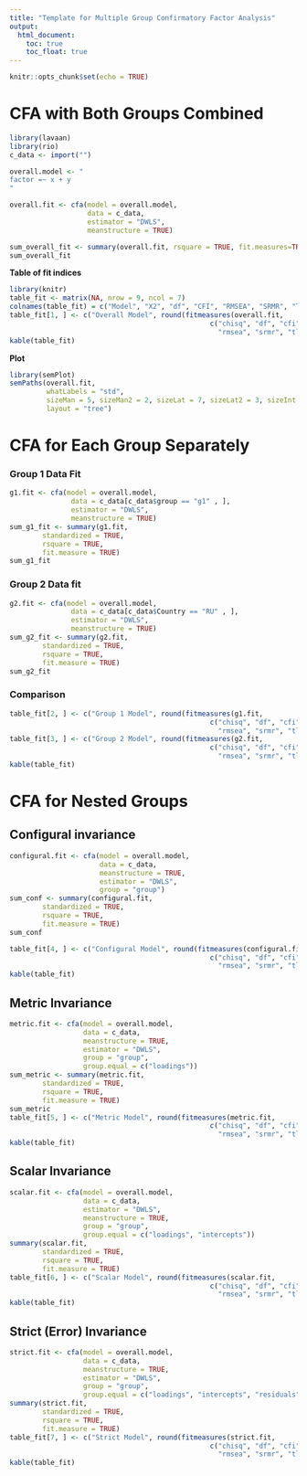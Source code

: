 ```yaml
---
title: "Template for Multiple Group Confirmatory Factor Analysis"
output: 
  html_document:
    toc: true
    toc_float: true
---
```


```r
knitr::opts_chunk$set(echo = TRUE)
```


# CFA with Both Groups Combined

```r
library(lavaan)
library(rio)
c_data <- import("")
```

```r
overall.model <- "
factor =~ x + y
"

```

```r
overall.fit <- cfa(model = overall.model,
                   data = c_data,
                   estimator = "DWLS",
                   meanstructure = TRUE)

sum_overall_fit <- summary(overall.fit, rsquare = TRUE, fit.measures=TRUE, standardized=TRUE)
sum_overall_fit
```

**Table of fit indices**

```r
library(knitr)
table_fit <- matrix(NA, nrow = 9, ncol = 7)
colnames(table_fit) = c("Model", "X2", "df", "CFI", "RMSEA", "SRMR", "TLI")
table_fit[1, ] <- c("Overall Model", round(fitmeasures(overall.fit, 
                                                 c("chisq", "df", "cfi",
                                                   "rmsea", "srmr", "tli")),3))
kable(table_fit)
```

**Plot**

```r
library(semPlot)
semPaths(overall.fit, 
         whatLabels = "std",
         sizeMan = 5, sizeMan2 = 2, sizeLat = 7, sizeLat2 = 3, sizeInt = 1, nCharNodes = 20,
         layout = "tree")
```

# CFA for Each Group Separately

### Group 1 Data Fit

```r
g1.fit <- cfa(model = overall.model,
               data = c_data[c_data$group == "g1" , ],
               estimator = "DWLS",
               meanstructure = TRUE)
sum_g1_fit <- summary(g1.fit,
        standardized = TRUE, 
        rsquare = TRUE, 
        fit.measure = TRUE)
sum_g1_fit
```

### Group 2 Data fit

```r
g2.fit <- cfa(model = overall.model,
               data = c_data[c_data$Country == "RU" , ],
               estimator = "DWLS",
               meanstructure = TRUE)
sum_g2_fit <- summary(g2.fit,
        standardized = TRUE, 
        rsquare = TRUE, 
        fit.measure = TRUE)
sum_g2_fit
```

### **Comparison**

```r
table_fit[2, ] <- c("Group 1 Model", round(fitmeasures(g1.fit, 
                                                 c("chisq", "df", "cfi",
                                                   "rmsea", "srmr", "tli")),3))
table_fit[3, ] <- c("Group 2 Model", round(fitmeasures(g2.fit, 
                                                 c("chisq", "df", "cfi",
                                                   "rmsea", "srmr", "tli")),3))
kable(table_fit)
```

# CFA for Nested Groups

## Configural invariance

```r
configural.fit <- cfa(model = overall.model,
                      data = c_data,
                      meanstructure = TRUE,
                      estimator = "DWLS",
                      group = "group")
sum_conf <- summary(configural.fit,
        standardized = TRUE, 
        rsquare = TRUE, 
        fit.measure = TRUE)
sum_conf

table_fit[4, ] <- c("Configural Model", round(fitmeasures(configural.fit, 
                                                 c("chisq", "df", "cfi",
                                                   "rmsea", "srmr", "tli")),3))
kable(table_fit)
```

## Metric Invariance

```r
metric.fit <- cfa(model = overall.model,
                  data = c_data,
                  meanstructure = TRUE,
                  estimator = "DWLS",
                  group = "group",
                  group.equal = c("loadings"))
sum_metric <- summary(metric.fit,
        standardized = TRUE, 
        rsquare = TRUE, 
        fit.measure = TRUE)
sum_metric
table_fit[5, ] <- c("Metric Model", round(fitmeasures(metric.fit, 
                                                 c("chisq", "df", "cfi",
                                                   "rmsea", "srmr", "tli")),3))
kable(table_fit)
```

## Scalar Invariance

```r
scalar.fit <- cfa(model = overall.model,
                  data = c_data,
                  estimator = "DWLS",
                  meanstructure = TRUE,
                  group = "group",
                  group.equal = c("loadings", "intercepts"))
summary(scalar.fit,
        standardized = TRUE, 
        rsquare = TRUE, 
        fit.measure = TRUE)
table_fit[6, ] <- c("Scalar Model", round(fitmeasures(scalar.fit, 
                                                 c("chisq", "df", "cfi",
                                                   "rmsea", "srmr", "tli")),3))
kable(table_fit)
```

## Strict (Error) Invariance

```r
strict.fit <- cfa(model = overall.model,
                  data = c_data,
                  meanstructure = TRUE,
                  estimator = "DWLS",
                  group = "group",
                  group.equal = c("loadings", "intercepts", "residuals"))
summary(strict.fit,
        standardized = TRUE, 
        rsquare = TRUE, 
        fit.measure = TRUE)
table_fit[7, ] <- c("Strict Model", round(fitmeasures(strict.fit, 
                                                 c("chisq", "df", "cfi",
                                                   "rmsea", "srmr", "tli")),3))
kable(table_fit)
```
